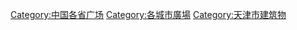 {{Catnav|頁面分類|...|中国广场|中国各省广场}}
{{Commonscat|Squares in Tianjin}}
{{catmore}}
[[Category:中国各省广场|Category:中国各省广场]]
[[Category:各城市廣場|Category:各城市廣場]]
[[Category:天津市建筑物|Category:天津市建筑物]]